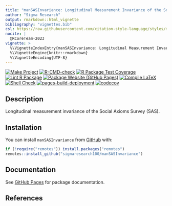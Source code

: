 ```yaml
---
title: "manSASInvariance: Longitudinal Measurement Invariance of the Social Axioms Survey"
author: "Sigma Research"
output: rmarkdown::html_vignette
bibliography: "vignettes.bib"
csl: https://raw.githubusercontent.com/citation-style-language/styles/master/apa.csl
nocite: |
  @RCoreTeam-2023
vignette: >
  %\VignetteIndexEntry{manSASInvariance: Longitudinal Measurement Invariance of the Social Axioms Survey}
  %\VignetteEngine{knitr::rmarkdown}
  %\VignetteEncoding{UTF-8}
---
```


<!-- badges: start -->
[![Make Project](https://github.com/sigmaresearch100/manSASInvariance/actions/workflows/make.yml/badge.svg)](https://github.com/sigmaresearch100/manSASInvariance/actions/workflows/make.yml)
[![R-CMD-check](https://github.com/sigmaresearch100/manSASInvariance/actions/workflows/check-full.yml/badge.svg)](https://github.com/sigmaresearch100/manSASInvariance/actions/workflows/check-full.yml)
[![R Package Test Coverage](https://github.com/sigmaresearch100/manSASInvariance/actions/workflows/test-coverage.yml/badge.svg)](https://github.com/sigmaresearch100/manSASInvariance/actions/workflows/test-coverage.yml)
[![Lint R Package](https://github.com/sigmaresearch100/manSASInvariance/actions/workflows/lint.yml/badge.svg)](https://github.com/sigmaresearch100/manSASInvariance/actions/workflows/lint.yml)
[![Package Website (GitHub Pages)](https://github.com/sigmaresearch100/manSASInvariance/actions/workflows/pkgdown-gh-pages.yml/badge.svg)](https://github.com/sigmaresearch100/manSASInvariance/actions/workflows/pkgdown-gh-pages.yml)
[![Compile LaTeX](https://github.com/sigmaresearch100/manSASInvariance/actions/workflows/latex.yml/badge.svg)](https://github.com/sigmaresearch100/manSASInvariance/actions/workflows/latex.yml)
[![Shell Check](https://github.com/sigmaresearch100/manSASInvariance/actions/workflows/shellcheck.yml/badge.svg)](https://github.com/sigmaresearch100/manSASInvariance/actions/workflows/shellcheck.yml)
[![pages-build-deployment](https://github.com/sigmaresearch100/manSASInvariance/actions/workflows/pages/pages-build-deployment/badge.svg)](https://github.com/sigmaresearch100/manSASInvariance/actions/workflows/pages/pages-build-deployment)
[![codecov](https://codecov.io/gh/sigmaresearch100/manSASInvariance/branch/main/graph/badge.svg?token=KVLUET3DJ6)](https://codecov.io/gh/sigmaresearch100/manSASInvariance)
<!-- badges: end -->

## Description

Longitudinal measurement invariance of the Social Axioms Survey (SAS).

## Installation

You can install `manSASInvariance` from
[GitHub](https://github.com/sigmaresearch100/manSASInvariance) with:

```r
if (!require("remotes")) install.packages("remotes")
remotes::install_github("sigmaresearch100/manSASInvariance")
```

## Documentation

See
[GitHub Pages](https://sigmaresearch100.github.io/manSASInvariance/index.html)
for package documentation.

## References
